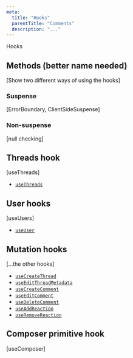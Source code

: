 ```yaml
---
meta:
  title: "Hooks"
  parentTitle: "Comments"
  description: "..."
---
```


Hooks

## Methods (better name needed)

[Show two different ways of using the hooks]

### Suspense

[ErrorBoundary, ClientSideSuspense]

### Non-suspense

[null checking]

## Threads hook

[useThreads]

- [`useThreads`](/docs/api-reference/liveblocks-react#useThreads)

## User hooks

[useUsers]

- [`useUser`](/docs/api-reference/liveblocks-react#useUser)

## Mutation hooks

[...the other hooks]

- [`useCreateThread`](/docs/api-reference/liveblocks-react#useCreateThread)
- [`useEditThreadMetadata`](/docs/api-reference/liveblocks-react#useEditThreadMetadata)
- [`useCreateComment`](/docs/api-reference/liveblocks-react#useCreateComment)
- [`useEditComment`](/docs/api-reference/liveblocks-react#useEditComment)
- [`useDeleteComment`](/docs/api-reference/liveblocks-react#useDeleteComment)
- [`useAddReaction`](/docs/api-reference/liveblocks-react#useAddReaction)
- [`useRemoveReaction`](/docs/api-reference/liveblocks-react#useRemoveReaction)

## Composer primitive hook

[useComposer]
